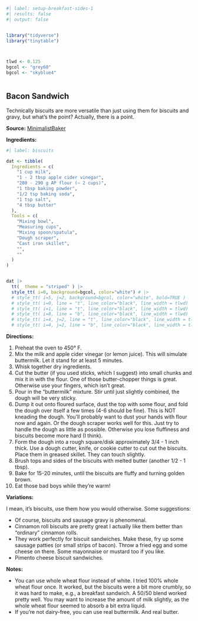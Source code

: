 

```r
#| label: setup-breakfast-sides-1
#| results: false
#| output: false


library("tidyverse")
library("tinytable")



tlwd <- 0.125
bgcol <- "grey60"
bgcol <- "skyblue4"



```



## Bacon Sandwich


Technically biscuits are more versatile than just using them for biscuits and gravy, but what’s the point? Actually, there is a point.


**Source:** [MinimalistBaker](https://minimalistbaker.com/the-best-damn-vegan-biscuits/)


**Ingredients:**


```r
#| label: biscuits

dat <- tibble(
  Ingredients = c(
    "1 cup milk",
    "1 - 2 tbsp apple cider vinegar",
    "280 - 290 g AP flour (~ 2 cups)",
    "1 tbsp baking powder",
    "1/2 tsp baking soda",
    "1 tsp salt",
    "4 tbsp butter"
  ),
  Tools = c(
    "Mixing bowl",
    "Measuring cups",
    "Mixing spoon/spatula",
    "Dough scraper",
    "Cast iron skillet",
    "",
    ""
  )
)


dat |> 
  tt(  theme = "striped" ) |> 
  style_tt( i=0, background=bgcol, color="white") # |> 
  # style_tt( i=5, j=2, background=bgcol, color="white", bold=TRUE )
  # style_tt( i=0, line = "t", line_color="black", line_width = tlwd) |> 
  # style_tt( i=1, line = "t", line_color="black", line_width = tlwd) |> 
  # style_tt( i=8, line = "b", line_color="black", line_width = tlwd) |> 
  # style_tt( i=4, j=2, line = "t", line_color="black", line_width = tlwd )  |> 
  # style_tt( i=4, j=2, line = "b", line_color="black", line_width = tlwd )  |> 


```



**Directions:**

1. Preheat the oven to 450° F.
2. Mix the milk and apple cider vinegar (or lemon juice). This will simulate buttermilk. Let it stand for at least 5 minutes.
3. Whisk together dry ingredients.
4. Cut the butter (if you used sticks, which I suggest) into small chunks and mix it in with the flour. One of those butter-chopper things is great. Otherwise use your fingers, which isn't great.
5. Pour in the “buttermilk” mixture. Stir until just slightly combined, the dough will be very sticky.
6. Dump it out onto floured surface, dust the top with some flour, and fold the dough over itself a few times (4-6 should be fine). This is NOT kneading the dough. You’ll probably want to dust your hands with flour now and again. Or the dough scraper works well for this. Just try to handle the dough as little as possible. Otherwise you lose fluffiness and biscuits become more hard (I think).
7. Form the dough into a rough square/disk approximately 3/4 - 1 inch thick. Use a dough cutter, knife, or cookie cutter to cut out the biscuits. Place them in greased skillet. They can touch slightly.
7. Brush tops and sides of the biscuits with melted butter (another 1/2 - 1 tbsp).
8. Bake for 15-20 minutes, until the biscuits are fluffy and turning golden brown.
9. Eat those bad boys while they’re warm!




**Variations:**

I mean, it's biscuits, use them how you would otherwise. Some suggestions:

- Of course, biscuits and sausage gravy is phenomenal.
- Cinnamon roll biscuits are pretty great I actually like them better than “ordinary” cinnamon rolls.
- They work perfectly for biscuit sandwiches. Make these, fry up some sausage patties (or small strips of bacon). Throw a fried egg and some cheese on there. Some mayonnaise or mustard too if you like.
- Pimento cheese biscuit sandwiches.



**Notes:**

- You can use whole wheat flour instead of white. I tried 100% whole wheat flour once. It worked, but the biscuits were a bit more crumbly, so it was hard to make, e.g., a breakfast sandwich. A 50/50 blend worked pretty well. You may want to increase the amount of milk slightly, as the whole wheat flour seemed to absorb a bit extra liquid.
- If you're not dairy-free, you can use real buttermilk. And real butter.


